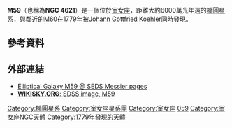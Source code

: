 {{otheruses|M59加農炮}}
{{Galaxy
| name = [[梅西耶天體|梅西耶]] 59
| image = 
| epoch = [[J2000|J2000]]
| type = E5<ref name="ned">{{cite web
  | title=NASA/IPAC Extragalactic Database
  | work=Results for NGC 4621
  | url=http://nedwww.ipac.caltech.edu/
  | accessdate=2006-11-18
  | archive-date=2018-12-25
  | archive-url=https://web.archive.org/web/20181225045153/http://ned.ipac.caltech.edu/
  | dead-url=no
  }}</ref>
| ra = {{RA|12|42|02.3}}<ref name="ned" />
| dec = {{DEC|+11|38|49}}<ref name="ned" />
| dist_ly = [[1_E23_m|60 ± 5]] [[光年|Mly]](18.3 ± 1.7 [[秒差距|Mpc]]) <ref name="tonryetal2001">{{cite journal
  | author=J. L. Tonry, A. Dressler, J. P. Blakeslee, E. A. Ajhar, A. B. Fletcher, G. A. Luppino, M. R. Metzger, C. B. Moore
  | title=The SBF Survey of Galaxy Distances. IV. SBF Magnitudes, Colors, and Distances
  | journal=Astrophysical Journal
  | year=2001
  | volume=546
  | issue=2
  | pages=681-693
  | url=http://adsabs.harvard.edu/abs/2001ApJ...546..681T
  | access-date=2007-08-15
  | archive-date=2008-02-14
  | archive-url=https://web.archive.org/web/20080214211129/http://adsabs.harvard.edu/abs/2001ApJ...546..681T
  | dead-url=no
  }}</ref>
| dist_pc = [[1_E23_m|410 ± 6]] [[秒差距|Mpc]]
| z = 410 ± 6 [[kilometer|km]]／[[second|s]]<ref name="ned" />
| appmag_v = 10.6<ref name="ned" />
| size_v = 5′.4× 3′.7<ref name="ned" />
| constellation name = [[室女座|室女座]]
| names =[[New_General_Catalogue|NGC]] 4621,<ref name="ned" />
[[Uppsala_General_Catalogue|UGC]] 7858,<ref name="ned" /><br />
[[Principal_Galaxies_Catalogue|PGC]] 42628,<ref name="ned" />
}}
'''M59'''（也稱為'''NGC 4621'''）是一個位於[[室女座|室女座]]，距離大約6000萬光年遠的[[橢圓星系|橢圓星系]]，與鄰近的[[M60|M60]]在1779年被[[Johann_Gottfried_Koehler|Johann Gottfried Koehler]]同時發現。

== 參考資料 ==
<div class="references-small"><references/></div>

== 外部連結 ==
* [https://web.archive.org/web/20071212160024/http://www.seds.org/messier/m/m059.html Elliptical Galaxy M59 @ SEDS Messier pages]
* [http://www.wikisky.org/?object=M59&img_source=SDSS&zoom=9 '''WIKISKY.ORG''': SDSS image, M59] {{Wayback|url=http://www.wikisky.org/?object=M59&img_source=SDSS&zoom=9 |date=20171011233234 }}

{{星系小作品}}
{{梅西耶天体}}

[[Category:橢圓星系|Category:橢圓星系]]
[[Category:室女座星系團|Category:室女座星系團]]
[[Category:室女座|Category:室女座]]
[[Category:梅西耶天體|059]]
[[Category:室女座NGC天體|Category:室女座NGC天體]]
[[Category:1779年發現的天體|Category:1779年發現的天體]]